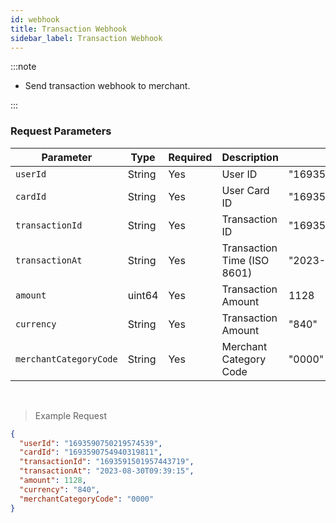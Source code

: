 ```yaml
---
id: webhook
title: Transaction Webhook
sidebar_label: Transaction Webhook
---
```



:::note

- Send transaction webhook to merchant.

:::

### Request Parameters

| Parameter              | Type   | Required | Description                 | Example               |
| ---------------------- | ------ | -------- | --------------------------- | --------------------- |
| `userId`               | String | Yes      | User ID                     | "1693590750219574539" |
| `cardId`               | String | Yes      | User Card ID                | "1693590754940319811" |
| `transactionId`        | String | Yes      | Transaction ID              | "1693591501957443719" |
| `transactionAt`        | String | Yes      | Transaction Time (ISO 8601) | "2023-08-30T09:39:15" |
| `amount`               | uint64 | Yes      | Transaction Amount          | 1128                  |
| `currency`             | String | Yes      | Transaction Amount          | "840"                 |
| `merchantCategoryCode` | String | Yes      | Merchant Category Code      | "0000"                |

<br />

> Example Request

```json
{
  "userId": "1693590750219574539",
  "cardId": "1693590754940319811",
  "transactionId": "1693591501957443719",
  "transactionAt": "2023-08-30T09:39:15",
  "amount": 1128,
  "currency": "840",
  "merchantCategoryCode": "0000"
}
```
